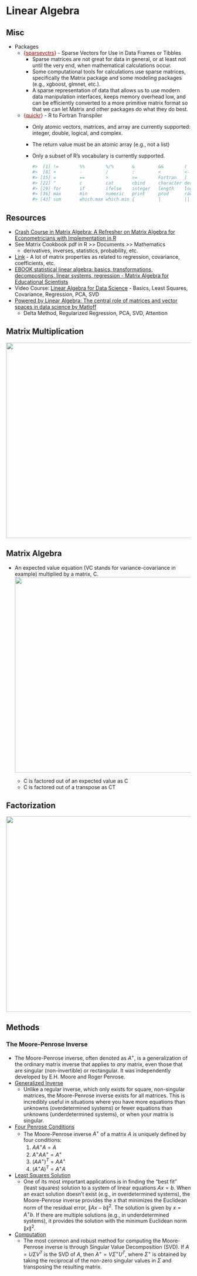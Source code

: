 # Linear Algebra {#sec-math-linalg .unnumbered}

## Misc {#sec-math-linalg-misc .unnumbered}

-   Packages
    -   [{]{style="color: #990000"}[sparsevctrs](https://r-lib.github.io/sparsevctrs/index.html){style="color: #990000"}[}]{style="color: #990000"} - Sparse Vectors for Use in Data Frames or Tibbles
        -   Sparse matrices are not great for data in general, or at least not until the very end, when mathematical calculations occur.
        -   Some computational tools for calculations use sparse matrices, specifically the Matrix package and some modeling packages (e.g., xgboost, glmnet, etc.).
        -   A sparse representation of data that allows us to use modern data manipulation interfaces, keeps memory overhead low, and can be efficiently converted to a more primitive matrix format so that we can let Matrix and other packages do what they do best.
    -   [{]{style="color: #990000"}[quickr](https://github.com/t-kalinowski/quickr){style="color: #990000"}[}]{style="color: #990000"} - R to Fortran Transpiler
        -   Only atomic vectors, matrices, and array are currently supported: [integer]{.arg-text}, [double]{.arg-text}, [logical]{.arg-text}, and [complex]{.arg-text}.

        -   The return value must be an atomic array (e.g., not a list)

        -   Only a subset of R’s vocabulary is currently supported.

            ``` r
            #>  [1] !=        %%        %/%       &         &&        (         *        
            #>  [8] +         -         /         :         <         <-        <=       
            #> [15] =         ==        >         >=        Fortran   [         [<-      
            #> [22] ^         c         cat       cbind     character declare   double   
            #> [29] for       if        ifelse    integer   length    logical   matrix   
            #> [36] max       min       numeric   print     prod      raw       seq      
            #> [43] sum       which.max which.min {         |         ||
            ```

## Resources {#sec-math-linalg-resc .unnumbered}

-   [Crash Course in Matrix Algebra: A Refresher on Matrix Algebra for Econometricians with Implementation in R](https://matrix.svenotto.com/)
-   See Matrix Cookbook pdf in R \>\> Documents \>\> Mathematics
    -   derivatives, inverses, statistics, probability, etc.
-   [Link](http://facweb.cs.depaul.edu/sjost/csc423/documents/matrix-form.htm) - A lot of matrix properties as related to regression, covariance, coefficients, etc.
-   [EBOOK statistical linear algebra: basics, transformations, decompositions, linear systems, regression - Matrix Algebra for Educational Scientists](https://zief0002.github.io/matrix-algebra/index.html)
-   Video Course: [Linear Algebra for Data Science](https://www.youtube.com/playlist?list=PLB3yPBd26tWyDNoUpEGVsyI-sygPLqYa1) - Basics, Least Squares, Covariance, Regression, PCA, SVD
-   [Powered by Linear Algebra: The central role of matrices and vector spaces in data science by Matloff](https://matloff.github.io/WackyLinearAlgebra/Powered-by-Linear-Algebra.pdf)
    -   Delta Method, Regularized Regression, PCA, SVD, Attention

## Matrix Multiplication {#sec-math-linalg-matmult .unnumbered}

![](./_resources/Linear_Algebra.resources/image.png){.lightbox width="532"}

## Matrix Algebra {#sec-math-linalg-matalg .unnumbered}

-   An expected value equation (VC stands for variance-covariance in example) multiplied by a matrix, C.\
    ![](./_resources/Linear_Algebra.resources/1-XO9-uivgoTrBx1l4JHRpGQ.png){.lightbox width="532"}

    -   C is factored out of an expected value as C
    -   C is factored out of a transpose as CT

## Factorization {#sec-math-linalg-fact .unnumbered}

![](./_resources/Linear_Algebra.resources/5-Factorizations.png){.lightbox width="532"}

## Methods {#sec-math-linalg-meth .unnumbered}

### The Moore-Penrose Inverse

-   The Moore-Penrose inverse, often denoted as $A^+$, is a generalization of the ordinary matrix inverse that applies to *any* matrix, even those that are singular (non-invertible) or rectangular. It was independently developed by E.H. Moore and Roger Penrose.
-   [Generalized Inverse]{.underline}
    -   Unlike a regular inverse, which only exists for square, non-singular matrices, the Moore-Penrose inverse exists for all matrices. This is incredibly useful in situations where you have more equations than unknowns (overdetermined systems) or fewer equations than unknowns (underdetermined systems), or when your matrix is singular.
-   [Four Penrose Conditions]{.underline}
    -   The Moore-Penrose inverse $A^+$ of a matrix $A$ is uniquely defined by four conditions:
        1.  $A A^+ A = A$
        2.  $A^+ A A^+ = A^+$
        3.  $(A A^+)^T = A A^+$
        4.  $(A^+ A)^T = A^+ A$
-   [Least Squares Solution]{.underline}
    -   One of its most important applications is in finding the "best fit" (least squares) solution to a system of linear equations $Ax = b$. When an exact solution doesn't exist (e.g., in overdetermined systems), the Moore-Penrose inverse provides the $x$ that minimizes the Euclidean norm of the residual error, $\|Ax - b\|^2$. The solution is given by $x = A^+ b$. If there are multiple solutions (e.g., in underdetermined systems), it provides the solution with the minimum Euclidean norm $\|x\|^2$.
-   [Computation]{.underline}
    -   The most common and robust method for computing the Moore-Penrose inverse is through Singular Value Decomposition (SVD). If $A = U \Sigma V^T$ is the SVD of $A$, then $A^+ = V \Sigma^+ U^T$, where $\Sigma^+$ is obtained by taking the reciprocal of the non-zero singular values in $\Sigma$ and transposing the resulting matrix.

